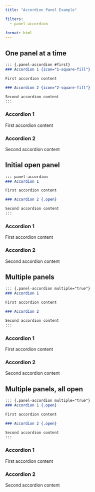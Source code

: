 ```yaml
---
title: "Accordion Panel Example"

filters:
  - panel-accordion

format: html
---
```


## One panel at a time

````.markdown
::: {.panel-accordion #first}
### Accordion 1 {icon="1-square-fill"}

First accordion content

### Accordion 2 {icon="2-square-fill"}

Second accordion content
:::
````

::: {#first .panel-accordion}
### Accordion 1 {icon="1-square-fill"}

First accordion content

### Accordion 2 {icon="2-square-fill"}

Second accordion content
:::




## Initial open panel

````.markdown
::: panel-accordion
### Accordion 1

First accordion content

### Accordion 2 {.open}

Second accordion content
:::
````

::: panel-accordion
### Accordion 1

First accordion content

### Accordion 2 {.open}

Second accordion content
:::



## Multiple panels

````.markdown
::: {.panel-accordion multiple="true"}
### Accordion 1

First accordion content

### Accordion 2

Second accordion content
:::
````

::: {.panel-accordion multiple="true"}
### Accordion 1

First accordion content

### Accordion 2

Second accordion content
:::



## Multiple panels, all open

````.markdown
::: {.panel-accordion multiple="true"}
### Accordion 1 {.open}

First accordion content

### Accordion 2 {.open}

Second accordion content
:::
````

::: {.panel-accordion multiple="true"}
### Accordion 1 {.open}

First accordion content

### Accordion 2 {.open}

Second accordion content
:::
